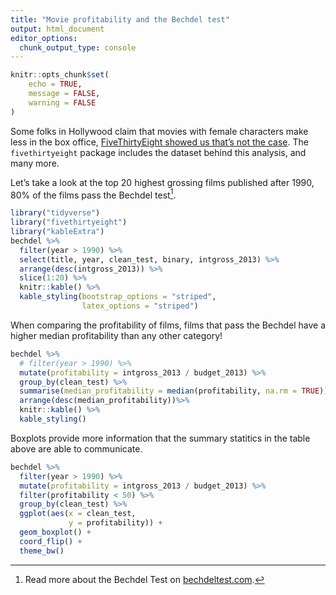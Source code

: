 ```yaml
---
title: "Movie profitability and the Bechdel test"
output: html_document
editor_options: 
  chunk_output_type: console
---
```


```r
knitr::opts_chunk$set(
	echo = TRUE,
	message = FALSE,
	warning = FALSE
)
```

Some folks in Hollywood claim that movies with female characters make less in the box office, [FiveThirtyEight showed us that's not the case](https://fivethirtyeight.com/features/the-dollar-and-cents-case-against-hollywoods-exclusion-of-women/). The `fivethirtyeight` package includes the dataset behind this analysis, and many more.

Let's take a look at the top 20 highest grossing films published after 1990, 80% of the films pass the Bechdel test[^1].

```r
library("tidyverse")
library("fivethirtyeight")
library("kableExtra")
bechdel %>%
  filter(year > 1990) %>%
  select(title, year, clean_test, binary, intgross_2013) %>%
  arrange(desc(intgross_2013)) %>%
  slice(1:20) %>% 
  knitr::kable() %>% 
  kable_styling(bootstrap_options = "striped",
                latex_options = "striped")
```

When comparing the profitability of films, films that pass the Bechdel have a higher median profitability than any other category!

```r
bechdel %>%
  # filter(year > 1990) %>%
  mutate(profitability = intgross_2013 / budget_2013) %>%
  group_by(clean_test) %>%
  summarise(median_profitability = median(profitability, na.rm = TRUE)) %>%
  arrange(desc(median_profitability))%>% 
  knitr::kable() %>% 
  kable_styling()
```

Boxplots provide more information that the summary statitics in the table above are able to communicate.

```r
bechdel %>%
  filter(year > 1990) %>%
  mutate(profitability = intgross_2013 / budget_2013) %>%
  filter(profitability < 50) %>%
  group_by(clean_test) %>%
  ggplot(aes(x = clean_test,
             y = profitability)) +
  geom_boxplot() +
  coord_flip() +
  theme_bw()
```

[^1]: Read more about the Bechdel Test on [bechdeltest.com](https://bechdeltest.com/).